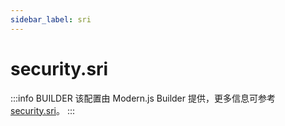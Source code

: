 ```yaml
---
sidebar_label: sri
---
```


# security.sri

:::info BUILDER
该配置由 Modern.js Builder 提供，更多信息可参考 [security.sri](https://modernjs.dev/builder/api/config-security.html#security-sri)。
:::


<Main />
